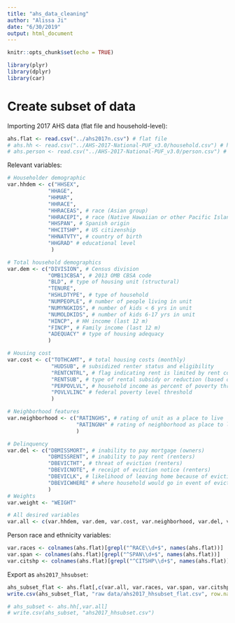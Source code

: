 ```yaml
---
title: "ahs_data_cleaning"
author: "Alissa Ji"
date: "6/30/2019"
output: html_document
---
```


```r
knitr::opts_chunk$set(echo = TRUE)
```

```r
library(plyr)
library(dplyr)
library(car)
```

# Create subset of data
Importing 2017 AHS data (flat file and household-level):
```r
ahs.flat <- read.csv("../ahs2017n.csv") # flat file
# ahs.hh <- read.csv("../AHS-2017-National-PUF_v3.0/household.csv") # household
# ahs.person <- read.csv("../AHS-2017-National-PUF_v3.0/person.csv") # person file
```

Relevant variables:
```r
# Householder demographic
var.hhdem <- c("HHSEX", 
             "HHAGE", 
             "HHMAR", 
             "HHRACE", 
             "HHRACEAS", # race (Asian group)
             "HHRACEPI", # race (Native Hawaiian or other Pacific Islander group)
             "HHSPAN", # Spanish origin
             "HHCITSHP", # US citizenship
             "HHNATVTY", # country of birth
             "HHGRAD" # educational level
              )

# Total household demographics
var.dem <- c("DIVISION", # Census division
             "OMB13CBSA", # 2013 OMB CBSA code
             "BLD", # type of housing unit (structural)
             "TENURE",
             "HSHLDTYPE", # type of household
             "NUMPEOPLE", # number of people living in unit
             "NUMYNGKIDS", # number of kids < 6 yrs in unit
             "NUMOLDKIDS", # number of kids 6-17 yrs in unit
             "HINCP", # HH income (last 12 m)
             "FINCP", # Family income (last 12 m)
             "ADEQUACY" # type of housing adequacy
             )

# Housing cost
var.cost <- c("TOTHCAMT", # total housing costs (monthly)
              "HUDSUB", # subsidized renter status and eligibility
              "RENTCNTRL", # flag indicating rent is limited by rent control or stabilization 
              "RENTSUB", # type of rental subsidy or reduction (based on respondent report)
              "PERPOVLVL", # household income as percent of poverty threshold (rounded) 
              "POVLVLINC" # federal poverty level threshold 
              )

# Neighborhood features
var.neighborhood <- c("RATINGHS", # rating of unit as a place to live
                      "RATINGNH" # rating of neighborhood as place to live
                      )

# Delinquency
var.del <- c("DBMISSMORT", # inability to pay mortgage (owners)
             "DBMISSRENT", # inability to pay rent (renters)
             "DBEVICTHT", # threat of eviction (renters)
             "DBEVICNOTE", # receipt of eviction notice (renters)
             "DBEVICLK", # likelihood of leaving home because of eviction (renters)
             "DBEVICWHERE" # where household would go in event of eviction (renters)
             )
# Weights
var.weight <- "WEIGHT"

# All desired variables
var.all <- c(var.hhdem, var.dem, var.cost, var.neighborhood, var.del, var.weight)
```

Person race and ethnicity variables:
```r
var.races <- colnames(ahs.flat)[grepl("^RACE\\d+$", names(ahs.flat))]
var.span <- colnames(ahs.flat)[grepl("^SPAN\\d+$", names(ahs.flat))]
var.citshp <- colnames(ahs.flat)[grepl("^CITSHP\\d+$", names(ahs.flat))]

```

Export as `ahs2017_hhsubset`:
```r
ahs_subset_flat <- ahs.flat[,c(var.all, var.races, var.span, var.citshp)]
write.csv(ahs_subset_flat, "raw data/ahs2017_hhsubset_flat.csv", row.names=FALSE)

# ahs_subset <- ahs.hh[,var.all]
# write.csv(ahs_subset, "ahs2017_hhsubset.csv")
```
